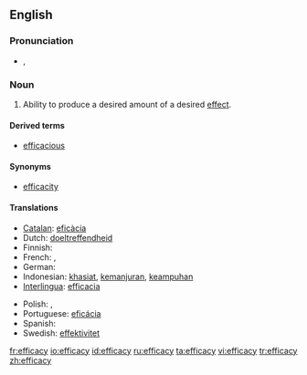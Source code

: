 ==English==

===Pronunciation===
* {{IPA|/ˈef.ɪ.kə.sɪ/}}, {{SAMPA|/"ef.I.k@.sI/}}

===Noun===
{{en-noun|-}}

# {{uncountable}} Ability to produce a desired amount of a desired [[effect]].

====Derived terms====
* [[efficacious]]

====Synonyms====
* [[efficacity]]

====Translations====
{{top}}
* [[Catalan]]: [[eficàcia]] {{f}}
* Dutch: [[doeltreffendheid]]
* Finnish: {{t-|fi|tehokkuus}}
* French: {{t|fr|efficience|f}}, {{t|fr|efficacité|f}}
* German: {{t-|de|Wirksamkeit|f}}
* Indonesian: [[khasiat]], [[manjur|kemanjuran]], [[ampuh|keampuhan]]
* [[Interlingua]]: [[efficacia]]
{{mid}}
* Polish: {{t|pl|efektywność|f}}, {{t|pl|sktuteczność|f}}
* Portuguese: [[eficácia]] {{f}}
* Spanish: {{t+|es|eficacia|f}}
* Swedish: [[effektivitet]] {{f}}
{{bottom}}

[[fr:efficacy]]
[[io:efficacy]]
[[id:efficacy]]
[[ru:efficacy]]
[[ta:efficacy]]
[[vi:efficacy]]
[[tr:efficacy]]
[[zh:efficacy]]